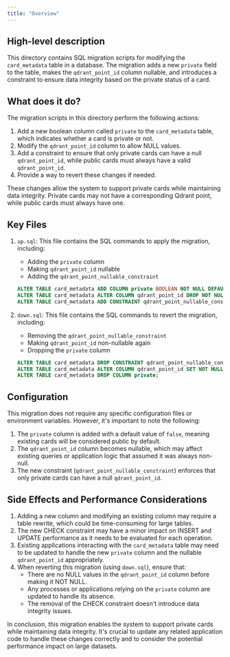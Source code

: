 ```yaml
---
title: "Overview"
---
```


## High-level description
This directory contains SQL migration scripts for modifying the `card_metadata` table in a database. The migration adds a new `private` field to the table, makes the `qdrant_point_id` column nullable, and introduces a constraint to ensure data integrity based on the private status of a card.

## What does it do?
The migration scripts in this directory perform the following actions:

1. Add a new boolean column called `private` to the `card_metadata` table, which indicates whether a card is private or not.
2. Modify the `qdrant_point_id` column to allow NULL values.
3. Add a constraint to ensure that only private cards can have a null `qdrant_point_id`, while public cards must always have a valid `qdrant_point_id`.
4. Provide a way to revert these changes if needed.

These changes allow the system to support private cards while maintaining data integrity. Private cards may not have a corresponding Qdrant point, while public cards must always have one.

## Key Files

1. `up.sql`: This file contains the SQL commands to apply the migration, including:
   - Adding the `private` column
   - Making `qdrant_point_id` nullable
   - Adding the `qdrant_point_nullable_constraint`

   ```sql
   ALTER TABLE card_metadata ADD COLUMN private BOOLEAN NOT NULL DEFAULT false;
   ALTER TABLE card_metadata ALTER COLUMN qdrant_point_id DROP NOT NULL;
   ALTER TABLE card_metadata ADD CONSTRAINT qdrant_point_nullable_constraint CHECK (private = true OR qdrant_point_id IS NOT NULL);
   ```

2. `down.sql`: This file contains the SQL commands to revert the migration, including:
   - Removing the `qdrant_point_nullable_constraint`
   - Making `qdrant_point_id` non-nullable again
   - Dropping the `private` column

   ```sql
   ALTER TABLE card_metadata DROP CONSTRAINT qdrant_point_nullable_constraint;
   ALTER TABLE card_metadata ALTER COLUMN qdrant_point_id SET NOT NULL;
   ALTER TABLE card_metadata DROP COLUMN private;
   ```

## Configuration
This migration does not require any specific configuration files or environment variables. However, it's important to note the following:

1. The `private` column is added with a default value of `false`, meaning existing cards will be considered public by default.
2. The `qdrant_point_id` column becomes nullable, which may affect existing queries or application logic that assumed it was always non-null.
3. The new constraint (`qdrant_point_nullable_constraint`) enforces that only private cards can have a null `qdrant_point_id`.

## Side Effects and Performance Considerations

1. Adding a new column and modifying an existing column may require a table rewrite, which could be time-consuming for large tables.
2. The new CHECK constraint may have a minor impact on INSERT and UPDATE performance as it needs to be evaluated for each operation.
3. Existing applications interacting with the `card_metadata` table may need to be updated to handle the new `private` column and the nullable `qdrant_point_id` appropriately.
4. When reverting this migration (using `down.sql`), ensure that:
   - There are no NULL values in the `qdrant_point_id` column before making it NOT NULL.
   - Any processes or applications relying on the `private` column are updated to handle its absence.
   - The removal of the CHECK constraint doesn't introduce data integrity issues.

In conclusion, this migration enables the system to support private cards while maintaining data integrity. It's crucial to update any related application code to handle these changes correctly and to consider the potential performance impact on large datasets.